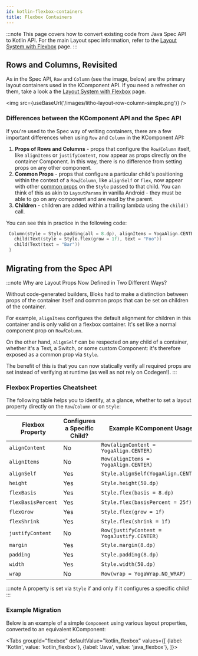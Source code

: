 ```yaml
---
id: kotlin-flexbox-containers
title: Flexbox Containers
---
```



:::note
This page covers how to convert existing code from Java Spec API to Kotlin API. For the main Layout spec information,  refer to the [Layout System with Flexbox](mainconcepts/flexbox-yoga.mdx) page.
:::

## Rows and Columns, Revisited

As in the Spec API, `Row` and `Column` (see the image, below) are the primary layout containers used in the KComponent API. If you need a refresher on them, take a look a the [Layout System with Flexbox](/docs/mainconcepts/flexbox-yoga) page.

<img src={useBaseUrl('/images/litho-layout-row-column-simple.png')} />

### Differences between the KComponent API and the Spec API

If you're used to the Spec way of writing containers, there are a few important differences when using `Row` and `Column` in the KComponent API:

1. **Props of Rows and Columns** - props that configure the `Row`/`Column` itself, like `alignItems` or `justifyContent`, now appear as props directly on the container Component. In this way, there is no difference from setting props on any other component.
2. **Common Props** - props that configure a particular child's positioning within the context of a `Row`/`Column`, like `alignSelf` or `flex`, now appear with other [common props](/docs/kotlin/kotlin-api-basics#common-props) on the `Style` passed to that child. You can think of this as akin to `LayoutParams` in vanilla Android - they must be able to go on any component and are read by the parent.
3. **Children** - children are added within a trailing lambda using the `child()` call.

You can see this in practice in the following code:

 ```kotlin
  Column(style = Style.padding(all = 8.dp), alignItems = YogaAlign.CENTER) {
    child(Text(style = Style.flex(grow = 1f), text = "Foo"))
    child(Text(text = "Bar"))
  }
 ```

## Migrating from the Spec API

:::note Why are Layout Props Now Defined in Two Different Ways?

Without code-generated builders, Bloks had to make a distinction between props of the container itself and common props that can be set on children of the container.

For example, `alignItems` configures the default alignment for children in this container and is only valid on a flexbox container. It's set like a normal component prop on `Row`/`Column`.

On the other hand, `alignSelf` can be respected on any child of a container, whether it's a Text, a Switch, or some custom Component: it's therefore exposed as a common prop via `Style`.

The benefit of this is that you can now statically verify all required props are set instead of verifying at runtime (as well as not rely on Codegen!).
:::

### Flexbox Properties Cheatsheet

The following table helps you to identify, at a glance, whether to set a layout property directly on the `Row`/`Column` or on `Style`:

| Flexbox Property | Configures a Specific Child? | Example KComponent Usage |
| -- | -- | -- |
| `alignContent` | No | `Row(alignContent = YogaAlign.CENTER)` |
| `alignItems` | No | `Row(alignItems = YogaAlign.CENTER)` |
| `alignSelf` | Yes | `Style.alignSelf(YogaAlign.CENTER)` |
| `height` | Yes | `Style.height(50.dp)` |
| `flexBasis` | Yes | `Style.flex(basis = 8.dp)` |
| `flexBasisPercent` | Yes | `Style.flex(basisPercent = 25f)` |
| `flexGrow` | Yes | `Style.flex(grow = 1f)` |
| `flexShrink` | Yes | `Style.flex(shrink = 1f)` |
| `justifyContent` | No | `Row(justifyContent = YogaJustify.CENTER)` |
| `margin` | Yes | `Style.margin(8.dp)` |
| `padding` | Yes | `Style.padding(8.dp)` |
| `width` | Yes | `Style.width(50.dp)` |
| `wrap` | No | `Row(wrap = YogaWrap.NO_WRAP)` |

:::note
A property is set via `Style` if and only if it configures a specific child!
:::

### Example Migration

Below is an example of a simple `Component` using various layout properties, converted to an equivalent KComponent:

<Tabs
  groupId="flexbox"
  defaultValue="kotlin_flexbox"
  values={[
    {label: 'Kotlin', value: 'kotlin_flexbox'},
    {label: 'Java', value: 'java_flexbox'},
  ]}>
  <TabItem value="kotlin_flexbox">

```kotlin file=sample/src/main/java/com/facebook/samples/litho/kotlin/documentation/FlexboxComponent.kt start=start_example end=end_example
```

  </TabItem>
  <TabItem value="java_flexbox">

```java file=sample/src/main/java/com/facebook/samples/litho/java/onboarding/JavaApiComponentSpec.java start=start_example end=end_example
```

  </TabItem>

</Tabs>
